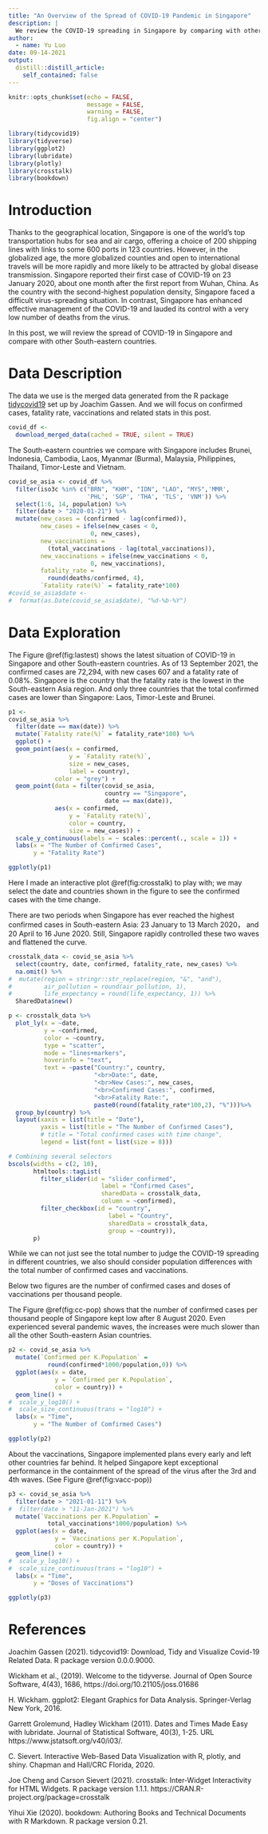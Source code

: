 ```yaml
---
title: "An Overview of the Spread of COVID-19 Pandemic in Singapore"
description: |
  We review the COVID-19 spreading in Singapore by comparing with other South-eastern countries.
author:
  - name: Yu Luo
date: 09-14-2021
output:
  distill::distill_article:
    self_contained: false
---
```



```r
knitr::opts_chunk$set(echo = FALSE, 
                      message = FALSE, 
                      warning = FALSE,
                      fig.align = "center")
```

```r
library(tidycovid19)
library(tidyverse)
library(ggplot2)
library(lubridate)
library(plotly)
library(crosstalk)
library(bookdown)
```

# Introduction

Thanks to the geographical location, Singapore is one of the world's top transportation hubs for sea and air cargo, offering a choice of 200 shipping lines with links to some 600 ports in 123 countries. However, in the globalized age, the more globalized counties and open to international travels will be more rapidly and more likely to be attracted by global disease transmission. Singapore reported their first case of COVID-19 on 23 January 2020, about one month after the first report from Wuhan, China. As the country with the second-highest population density, Singapore faced a difficult virus-spreading situation. In contrast, Singapore has enhanced effective management of the COVID-19 and lauded its control with a very low number of deaths from the virus.

In this post, we will review the spread of COVID-19 in Singapore and  compare with other South-eastern countries.

# Data Description

The data we use is the merged data generated from the R package [tidycovid19](https://github.com/joachim-gassen/tidycovid19) set up by Joachim Gassen. And we will focus on confirmed cases, fatality rate, vaccinations and related stats in this post.

```r
covid_df <- 
  download_merged_data(cached = TRUE, silent = TRUE)
```

The South-eastern countries we compare with Singapore includes Brunei, Indonesia, Cambodia, Laos, Myanmar (Burma), Malaysia, Philippines, Thailand, Timor-Leste and Vietnam.

```r
covid_se_asia <- covid_df %>% 
  filter(iso3c %in% c("BRN", "KHM", "IDN", "LAO", "MYS",'MMR', 
                      'PHL', 'SGP', 'THA', 'TLS', 'VNM')) %>% 
  select(1:6, 14, population) %>% 
  filter(date > "2020-01-21") %>% 
  mutate(new_cases = (confirmed - lag(confirmed)),
         new_cases = ifelse(new_cases < 0, 
                       0, new_cases),
         new_vaccinations = 
           (total_vaccinations - lag(total_vaccinations)),
         new_vaccinations = ifelse(new_vaccinations < 0, 
                       0, new_vaccinations), 
         fatality_rate = 
           round(deaths/confirmed, 4),
         `Fatality rate(%)` = fatality_rate*100)
#covid_se_asia$date <- 
#  format(as.Date(covid_se_asia$date), "%d-%b-%Y")
```

# Data Exploration

The Figure \@ref(fig:lastest) shows the latest situation of COVID-19 in Singapore and other South-eastern countries. As of 13 September 2021, the confirmed cases are 72,294, with new cases 607 and a fatality rate of 0.08%. Singapore is the country that the fatality rate is the lowest in the South-eastern Asia region. And only three countries that the total confirmed cases are lower than Singapore: Laos, Timor-Leste and Brunei.

```r
p1 <- 
covid_se_asia %>% 
  filter(date == max(date)) %>% 
  mutate(`Fatality rate(%)` = fatality_rate*100) %>% 
  ggplot() +
  geom_point(aes(x = confirmed,
                 y = `Fatality rate(%)`,
                 size = new_cases,
                 label = country),
             color = "grey") +
  geom_point(data = filter(covid_se_asia,
                           country == "Singapore",
                           date == max(date)),
             aes(x = confirmed,
                 y = `Fatality rate(%)`,
                 color = country,
                 size = new_cases)) +
  scale_y_continuous(labels = ~ scales::percent(., scale = 1)) +
  labs(x = "The Number of Comfirmed Cases",
       y = "Fatality Rate")

ggplotly(p1)
```

Here I made an interactive plot \@ref(fig:crosstalk) to play with; we may select the date and countries shown in the figure to see the confirmed cases with the time change. 

There are two periods when Singapore has ever reached the highest confirmed cases in South-eastern Asia: 23 January to 13 March  2020， and 20 April to 16 June 2020. Still, Singapore rapidly controlled these two waves and flattened the curve.

```r
crosstalk_data <- covid_se_asia %>% 
  select(country, date, confirmed, fatality_rate, new_cases) %>% 
  na.omit() %>% 
#  mutate(region = stringr::str_replace(region, "&", "and"),
#         air_pollution = round(air_pollution, 1),
#         life_expectancy = round(life_expectancy, 1)) %>% 
  SharedData$new()

p <- crosstalk_data %>% 
  plot_ly(x = ~date, 
          y = ~confirmed, 
          color = ~country,
          type = "scatter", 
          mode = "lines+markers",
          hoverinfo = "text",
          text = ~paste("Country:", country,
                        "<br>Date:", date,
                        "<br>New Cases:", new_cases,
                        "<br>Confirmed Cases:", confirmed,
                        "<br>Fatality Rate:",
                        paste0(round(fatality_rate*100,2), "%")))%>%
  group_by(country) %>%
  layout(xaxis = list(title = "Date"),
         yaxis = list(title = "The Number of Confirmed Cases"),
         # title = "Total confirmed cases with time change",
         legend = list(font = list(size = 8)))

# Combining several selectors
bscols(widths = c(2, 10),
       htmltools::tagList(
         filter_slider(id = "slider_confirmed", 
                          label = "Confirmed Cases",
                          sharedData = crosstalk_data, 
                          column = ~confirmed),
         filter_checkbox(id = "country", 
                            label = "Country",
                            sharedData = crosstalk_data, 
                            group = ~country)),
       p)
```

While we can not just see the total number to judge the COVID-19 spreading in different countries, we also should consider population differences with the total number of confirmed cases and vaccinations.

Below two figures are the number of confirmed cases and doses of vaccinations per thousand people. 

The Figure \@ref(fig:cc-pop) shows that the number of confirmed cases per thousand people of Singapore kept low after 8 August 2020. Even experienced several pandemic waves, the increases were much slower than all the other South-eastern Asian countries.

```r
p2 <- covid_se_asia %>%
  mutate(`Confirmed per K.Population` = 
           round(confirmed*1000/population,0)) %>%
  ggplot(aes(x = date,
             y = `Confirmed per K.Population`,
             color = country)) +
  geom_line() +
#  scale_y_log10() + 
#  scale_size_continuous(trans = "log10") +
  labs(x = "Time", 
       y = "The Number of Comfirmed Cases")

ggplotly(p2)
```

About the vaccinations, Singapore implemented plans every early and left other countries far behind. It helped Singapore kept exceptional performance in the containment of the spread of the virus after the 3rd and 4th waves. (See Figure \@ref(fig:vacc-pop))

```r
p3 <- covid_se_asia %>% 
  filter(date > "2021-01-11") %>% 
#  filter(date > "11-Jan-2021") %>% 
  mutate(`Vaccinations per K.Population` = 
           total_vaccinations*1000/population) %>% 
  ggplot(aes(x = date,
             y = `Vaccinations per K.Population`,
             color = country)) +
  geom_line() +
#  scale_y_log10() + 
#  scale_size_continuous(trans = "log10") +
  labs(x = "Time", 
       y = "Doses of Vaccinations")

ggplotly(p3)  
```


# References

Joachim Gassen (2021). tidycovid19: Download, Tidy and Visualize Covid-19 Related Data. R package version 0.0.0.9000.

Wickham et al., (2019). Welcome to the tidyverse. Journal of Open Source Software, 4(43), 1686, https://doi.org/10.21105/joss.01686

H. Wickham. ggplot2: Elegant Graphics for Data Analysis. Springer-Verlag New York, 2016.

Garrett Grolemund, Hadley Wickham (2011). Dates and Times Made Easy with lubridate. Journal of Statistical Software, 40(3), 1-25. URL https://www.jstatsoft.org/v40/i03/.

C. Sievert. Interactive Web-Based Data Visualization with R, plotly, and shiny. Chapman and Hall/CRC Florida, 2020.

Joe Cheng and Carson Sievert (2021). crosstalk: Inter-Widget Interactivity for HTML Widgets. R package version 1.1.1. https://CRAN.R-project.org/package=crosstalk

Yihui Xie (2020). bookdown: Authoring Books and Technical Documents with R Markdown. R package version 0.21.